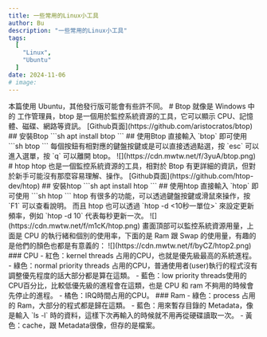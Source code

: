 ```yaml
---
title: 一些常用的Linux小工具
author: Bu
description: "一些常用的Linux小工具"
tags:
  [
    "Linux",
    "Ubuntu"
  ]
date: 2024-11-06
# image: 
---
```


<Callout type="info">
本篇使用 Ubuntu，其他發行版可能會有些許不同。
</Callout>
# Btop
就像是 Windows 中的 工作管理員，btop 是一個用於監控系統資源的工具，它可以顯示 CPU、記憶體、磁碟、網路等資訊。 [Github頁面](https://github.com/aristocratos/btop)
## 安裝Btop
```sh
apt install btop
```
## 使用Btop
直接輸入 `btop` 即可使用
```sh
btop
```
每個按鈕有相對應的鍵盤按鍵或是可以直接透過點選，按 `esc` 可以進入選單，按 `q` 可以離開 btop。
![](https://cdn.mwtw.net/f/3yuA/btop.png)
# htop
htop 也是一個監控系統資源的工具，相對於 Btop 有更詳細的資訊，但對於新手可能沒有那麼容易理解、操作。 [Github頁面](https://github.com/htop-dev/htop)
## 安裝htop
```sh
apt install htop
```
## 使用htop
直接輸入 `htop` 即可使用
```sh
htop
```
htop 有很多的功能，可以透過鍵盤按鍵或滑鼠來操作，按 `F1` 可以查看說明。
而且 htop 也可以透過 `htop -d <10秒一單位>` 來設定更新頻率，例如 `htop -d 10` 代表每秒更新一次。
![](https://cdn.mwtw.net/f/m1cK/htop.png)
畫面頂部可以監控系統資源用量，上面是 CPU 的執行緒和個別的使用率，下面的是 Ram 跟 Swap 的使用量，有趣的是他們的顏色也都是有意義的：  
![](https://cdn.mwtw.net/f/byCZ/htop2.png)
### CPU
- 紅色：kernel threads 占用的CPU，也就是優先級最高的系統進程。
- 綠色：normal priority threads 占用的CPU，普通使用者(user)執行的程式沒有調整優先程度的話大部分都是算在這類。
- 藍色：low priority threads使用的CPU百分比，比較低優先級的進程會在這類，也是 CPU 和 ram 不夠用的時候會先停止的進程。
- 橘色：IRQ時間占用的CPU。  
### Ram
- 綠色：process 占用的 Ram，大部分的程式都是歸在這類。
- 藍色：用來暫存目錄的 Metadata，像是輸入 `ls -l` 時的資料，這樣下次再輸入的時候就不用再從硬碟讀取一次。
- 黃色：cache，跟 Metadata很像，但存的是檔案。